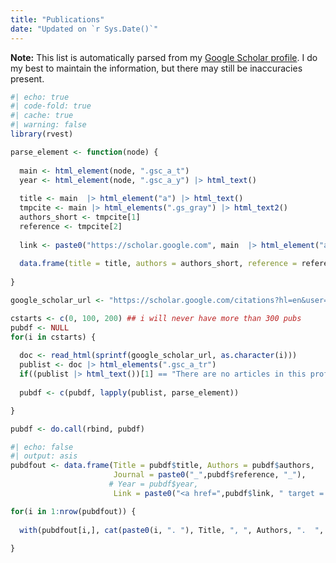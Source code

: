 ```yaml
---
title: "Publications"
date: "Updated on `r Sys.Date()`"
---
```



__Note:__ This list is automatically parsed from my [Google Scholar profile](https://scholar.google.com/citations?user=txzZpf0AAAAJ&hl=en). I do my best to maintain the information, but there may still be inaccuracies present. 


```r
#| echo: true
#| code-fold: true
#| cache: true
#| warning: false
library(rvest)

parse_element <- function(node) {
  
  main <- html_element(node, ".gsc_a_t")
  year <- html_element(node, ".gsc_a_y") |> html_text()
  
  title <- main  |> html_element("a") |> html_text()
  tmpcite <- main |> html_elements(".gs_gray") |> html_text2()
  authors_short <- tmpcite[1]
  reference <- tmpcite[2]
  
  link <- paste0("https://scholar.google.com", main  |> html_element("a") |> html_attr("href"))
  
  data.frame(title = title, authors = authors_short, reference = reference, year = year, link = link)
    
}

google_scholar_url <- "https://scholar.google.com/citations?hl=en&user=txzZpf0AAAAJ&view_op=list_works&sortby=pubdate&pagesize=100&cstart=%s"

cstarts <- c(0, 100, 200) ## i will never have more than 300 pubs
pubdf <- NULL
for(i in cstarts) {
  
  doc <- read_html(sprintf(google_scholar_url, as.character(i)))
  publist <- doc |> html_elements(".gsc_a_tr")
  if((publist |> html_text())[1] == "There are no articles in this profile.") break
  
  pubdf <- c(pubdf, lapply(publist, parse_element))

}

pubdf <- do.call(rbind, pubdf)
```



```r
#| echo: false
#| output: asis
pubdfout <- data.frame(Title = pubdf$title, Authors = pubdf$authors, 
                       Journal = paste0("_",pubdf$reference, "_"), 
                      # Year = pubdf$year, 
                       Link = paste0("<a href=",pubdf$link, " target = '_blank'>Google scholar link</a>"))

for(i in 1:nrow(pubdfout)) {
  
  with(pubdfout[i,], cat(paste0(i, ". "), Title, ", ", Authors, ".  ", Journal, ". ", Link, "\n\n", sep = ""))
  
}
```




